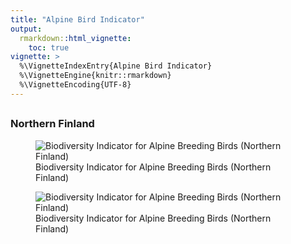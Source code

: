 ```yaml
---
title: "Alpine Bird Indicator"
output: 
  rmarkdown::html_vignette:
    toc: true
vignette: >
  %\VignetteIndexEntry{Alpine Bird Indicator}
  %\VignetteEngine{knitr::rmarkdown}
  %\VignetteEncoding{UTF-8}
---
```


## {.tabset .tabset-fade .tabset-pills}

### Northern Finland

::: {.pkgdown-release}
![Biodiversity Indicator for Alpine Breeding Birds (Northern Finland)
](https://indicators.laji.fi/svg/mtb?region=north&fontsize=16&scale=60 "Alpine Birds (Northern Finland)")
:::

::: {.pkgdown-devel}
![Biodiversity Indicator for Alpine Breeding Birds (Northern Finland)
](https://indicators-dev.laji.fi/svg/mtb?region=north&fontsize=16&scale=60 "Alpine Birds (Northern Finland)")
:::

